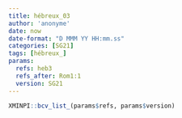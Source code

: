 ```yaml
---
title: hébreux_03
author: 'anonyme'
date: now
date-format: "D MMM YY HH:mm.ss"
categories: [SG21]
tags: [hébreux_]
params:
  refs: heb3
  refs_after: Rom1:1
  version: SG21
---
```


```r
XMINPI::bcv_list_(params$refs, params$version)
```

